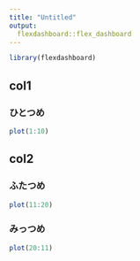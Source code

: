 ```yaml
---
title: "Untitled"
output: 
  flexdashboard::flex_dashboard
---
```


```r
library(flexdashboard)
```

col1 {data-width=50}
---

### ひとつめ

```r
plot(1:10)
```

col2 {.tabset data-width=20}
---

### ふたつめ

```r
plot(11:20)
```

### みっつめ


```r
plot(20:11)
```


